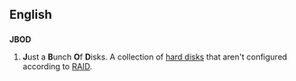 ==English==

==={{acronym}}===
'''JBOD'''

# {{computing|jocular}} '''J'''ust a '''B'''unch '''O'''f '''D'''isks.  A collection of [[hard disk]]s that aren't configured according to [[RAID]].